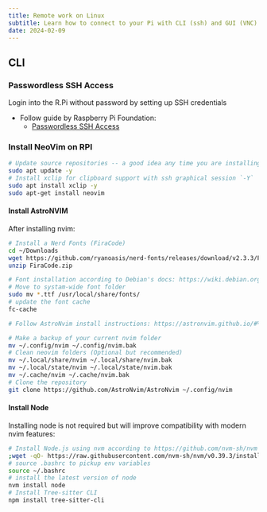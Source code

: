 ```yaml
---
title: Remote work on Linux
subtitle: Learn how to connect to your Pi with CLI (ssh) and GUI (VNC). Learn how to setup and troubleshoot local connections (LAN) and remote connections (VPN).
date: 2024-02-09
---
```


## CLI

### Passwordless SSH Access

Login into the R.Pi without password by setting up SSH credentials

- Follow guide by Raspberry Pi Foundation:
	- [Passwordless SSH Access](https://www.raspberrypi.com/documentation/computers/remote-access.html#passwordless-ssh-access)


### Install NeoVim on RPI

```bash
# Update source repositories -- a good idea any time you are installing a package.
sudo apt update -y
# Install xclip for clipboard support with ssh graphical session `-Y`
sudo apt install xclip -y
sudo apt-get install neovim
```

#### Install AstroNVIM

After installing nvim:

```bash
# Install a Nerd Fonts (FiraCode)
cd ~/Downloads
wget https://github.com/ryanoasis/nerd-fonts/releases/download/v2.3.3/FiraCode.zip
unzip FiraCode.zip

# Font installation according to Debian's docs: https://wiki.debian.org/Fonts
# Move to systam-wide font folder
sudo mv *.ttf /usr/local/share/fonts/
# update the font cache
fc-cache
```

```bash
# Follow AstroNvim install instructions: https://astronvim.github.io/#%EF%B8%8F-installation

# Make a backup of your current nvim folder
mv ~/.config/nvim ~/.config/nvim.bak
# Clean neovim folders (Optional but recommended)
mv ~/.local/share/nvim ~/.local/share/nvim.bak
mv ~/.local/state/nvim ~/.local/state/nvim.bak
mv ~/.cache/nvim ~/.cache/nvim.bak
# Clone the repository
git clone https://github.com/AstroNvim/AstroNvim ~/.config/nvim
```

#### Install Node 

Installing node is not required but will improve compatibility with modern nvim features:

```bash
# Install Node.js using nvm according to https://github.com/nvm-sh/nvm
;wget -qO- https://raw.githubusercontent.com/nvm-sh/nvm/v0.39.3/install.sh | bash
# source .bashrc to pickup env variables
source ~/.bashrc
# install the latest version of node
nvm install node
# Install Tree-sitter CLI
npm install tree-sitter-cli
```
